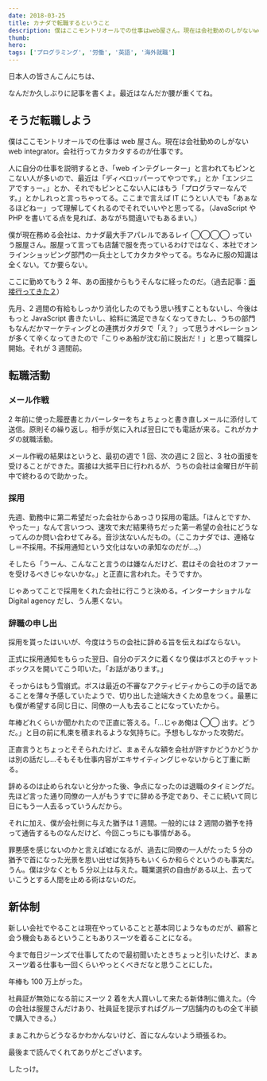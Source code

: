 ```yaml
---
date: 2018-03-25
title: カナダで転職するということ
description: 僕はここモントリオールでの仕事はweb屋さん。現在は会社勤めのしがないweb integrator。会社行ってカタカタするのが仕事です。。
thumb:
hero:
tags: ['プログラミング', '労働', '英語', '海外就職']
---
```


日本人の皆さんこんにちは、

なんだか久しぶりに記事を書くよ。最近はなんだか腰が重くてね。

## そうだ転職しよう

僕はここモントリオールでの仕事は web 屋さん。現在は会社勤めのしがない web integrator。会社行ってカタカタするのが仕事です。

人に自分の仕事を説明するとき、「web インテグレーター」と言われてもピンとこない人が多いので、最近は「ディベロッパーってやつです。」とか「エンジニアですぅー。」とか、それでもピンとこない人にはもう「プログラマーなんです。」とかしれっと言っちゃってる。ここまで言えば IT にうとい人でも「あぁなるほどねー」って理解してくれるのでそれでいいやと思ってる。（JavaScript や PHP を書いてる点を見れば、あながち間違いでもあるまい。）

僕が現在務める会社は、カナダ最大手アパレルであるレイ ◯◯◯◯ っていう服屋さん。服屋って言っても店舗で服を売っているわけではなく、本社でオンラインショッピング部門の一兵士としてカタカタやってる。ちなみに服の知識は全くない。てか要らない。

ここに勤めてもう 2 年、あの面接からもうそんなに経ったのだ。（過去記事：[面接行ってきた２](../../blog/montreal-canada-job-interview2 '面接行ってきた２')）

先月、2 週間の有給もしっかり消化したのでもう思い残すこともないし、今後はもっと JavaScript 書きたいし、給料に満足できなくなってきたし、うちの部門もなんだかマーケティングとの連携ガタガタで「え？」って思うオペレーションが多くて辛くなってきたので「こりゃあ船が沈む前に脱出だ！」と思って職探し開始。それが 3 週間前。

## 転職活動

### メール作戦

2 年前に使った履歴書とカバーレターをちょちょっと書き直しメールに添付して送信。原則その繰り返し。相手が気に入れば翌日にでも電話が来る。これがカナダの就職活動。

メール作戦の結果はというと、最初の週で 1 回、次の週に 2 回と、3 社の面接を受けることができた。面接は大抵平日に行われるが、うちの会社は金曜日が午前中で終わるので助かった。

### 採用

先週、勤務中に第二希望だった会社からあっさり採用の電話。「ほんとですか、やったー」なんて言いつつ、速攻で未だ結果待ちだった第一希望の会社にどうなってんのか問い合わせてみる。音沙汰ないんだもの。（ここカナダでは、連絡なし＝不採用。不採用通知という文化はないの承知なのだが…。）

そしたら「うーん、こんなこと言うのは嫌なんだけど、君はその会社のオファーを受けるべきじゃないかな。」と正直に言われた。そうですか。

じゃあってことで採用をくれた会社に行こうと決める。インターナショナルな Digital agency だし、うん悪くない。

### 辞職の申し出

採用を貰ったはいいが、今度はうちの会社に辞める旨を伝えねばならない。

正式に採用通知をもらった翌日、自分のデスクに着くなり僕はボスとのチャットボックスを開いてこう叩いた。「お話があります。」

そっからはもう雪崩式。ボスは最近の不審なアクティビティからこの手の話であることを薄々予感していたようで、切り出した途端大きくため息をつく。最悪にも僕が希望する同じ日に、同僚の一人も去ることになっていたから。

年棒どれくらいか聞かれたので正直に答える。「…じゃあ俺は ◯◯ 出す。どうだ。」と目の前に札束を積まれるような気持ちに。予想もしなかった攻勢だ。

正直言うとちょっとそそられたけど、まぁそんな額を会社が許すかどうかどうかは別の話だし…そもそも仕事内容がエキサイティングじゃないからと丁重に断る。

辞めるのは止められないと分かった後、争点になったのは退職のタイミングだ。先ほど言った通り同僚の一人がもうすでに辞める予定であり、そこに続いて同じ日にもう一人去るっていうんだから。

それに加え、僕が会社側に与えた猶予は 1 週間。一般的には 2 週間の猶予を持って通告するものなんだけど、今回こっちにも事情がある。

罪悪感を感じないのかと言えば嘘になるが、過去に同僚の一人がたった 5 分の猶予で首になった光景を思い出せば気持ちもいくらか和らぐというのも事実だ。うん。僕は少なくとも 5 分以上は与えた。職業選択の自由がある以上、去っていこうとする人間を止める術はないのだ。

## 新体制

新しい会社でやることは現在やっていることと基本同じようなものだが、顧客と会う機会もあるということもありスーツを着ることになる。

今まで毎日ジーンズで仕事してたので最初聞いたときちょっと引いたけど、まぁスーツ着る仕事も一回くらいやっとくべきだなと思うことにした。

年棒も 100 万上がった。

社員証が無効になる前にスーツ 2 着を大人買いして来たる新体制に備えた。（今の会社は服屋さんだけあり、社員証を提示すればグループ店舗内のもの全て半額で購入できる。）

まぁこれからどうなるかわかんないけど、首になんないよう頑張るわ。

最後まで読んでくれてありがとございます。

したっけ。
